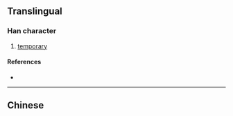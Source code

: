 {{character info/new}}
{{also|暫}}
==Translingual==

===Han character===
{{Han char|rn=72|rad=日|as=08|sn=12|four=|canj=KLA|ids=⿱斩日}}

# [[temporary]]

====References====
* {{Han ref|kx=0497.311|hdz=21518.010|uh=6682|ud=26242}}

----

==Chinese==
{{zh-see|暫}}